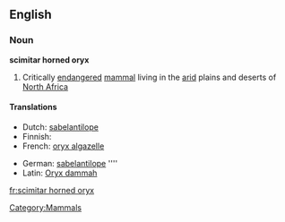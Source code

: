 ==English==

===Noun===
'''scimitar horned oryx'''

# Critically [[endangered]] [[mammal]] living in the [[arid]] plains and deserts of [[North Africa]]

====Translations====
{{trans-top|endangered mammal living in the arid plains and deserts of North Africa}}
* Dutch: [[sabelantilope]] {{m}}
* Finnish: {{t|fi|sapelibeisa}}
* French: [[oryx algazelle]] {{m}}
{{trans-mid}}
* German: [[sabelantilope]] ''''
* Latin: [[Oryx dammah]]
{{trans-bottom}}

[[Category:Mammals]]

[[fr:scimitar horned oryx]]